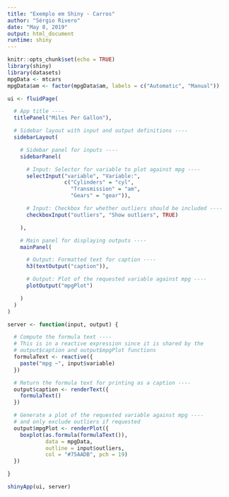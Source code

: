 ```yaml
---
title: "Exemplo em Shiny - Carros"
author: "Sérgio Rivero"
date: "May 8, 2019"
output: html_document
runtime: shiny
---
```


```r
knitr::opts_chunk$set(echo = TRUE)
library(shiny)
library(datasets)
mpgData <- mtcars
mpgData$am <- factor(mpgData$am, labels = c("Automatic", "Manual"))
```



```r
ui <- fluidPage(

  # App title ----
  titlePanel("Miles Per Gallon"),

  # Sidebar layout with input and output definitions ----
  sidebarLayout(

    # Sidebar panel for inputs ----
    sidebarPanel(

      # Input: Selector for variable to plot against mpg ----
      selectInput("variable", "Variable:",
                  c("Cylinders" = "cyl",
                    "Transmission" = "am",
                    "Gears" = "gear")),

      # Input: Checkbox for whether outliers should be included ----
      checkboxInput("outliers", "Show outliers", TRUE)

    ),

    # Main panel for displaying outputs ----
    mainPanel(

      # Output: Formatted text for caption ----
      h3(textOutput("caption")),

      # Output: Plot of the requested variable against mpg ----
      plotOutput("mpgPlot")

    )
  )
)
```

```r
server <- function(input, output) {

  # Compute the formula text ----
  # This is in a reactive expression since it is shared by the
  # output$caption and output$mpgPlot functions
  formulaText <- reactive({
    paste("mpg ~", input$variable)
  })

  # Return the formula text for printing as a caption ----
  output$caption <- renderText({
    formulaText()
  })

  # Generate a plot of the requested variable against mpg ----
  # and only exclude outliers if requested
  output$mpgPlot <- renderPlot({
    boxplot(as.formula(formulaText()),
            data = mpgData,
            outline = input$outliers,
            col = "#75AADB", pch = 19)
  })

}
```

```r

shinyApp(ui, server)

```


